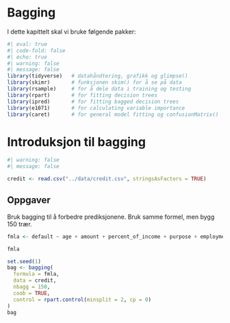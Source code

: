 # Bagging 

I dette kapittelt skal vi bruke følgende pakker: 

```r
#| eval: true
#| code-fold: false
#| echo: true
#| warning: false 
#| message: false
library(tidyverse)   # datahåndtering, grafikk og glimpse()
library(skimr)       # funksjonen skim() for å se på data
library(rsample)     # for å dele data i training og testing
library(rpart)       # for fitting decision trees
library(ipred)       # for fitting bagged decision trees
library(e1071)       # for calculating variable importance
library(caret)       # for general model fitting og confusionMatrix()
```


<!-- #  Kilde: https://www.statology.org/bagging-in-r/ -->

# Introduksjon til bagging



```r
#| warning: false
#| message: false

credit <- read.csv("../data/credit.csv", stringsAsFactors = TRUE) 

```










## Oppgaver
::: {#exr-}
Bruk bagging til å forbedre prediksjonene. Bruk samme formel, men bygg 150 trær. 
:::


::: {.solution}


```r
fmla <- default ~ age + amount + percent_of_income + purpose + employment_duration + housing 

fmla

set.seed(1)
bag <- bagging(
  formula = fmla,
  data = credit,
  nbagg = 150,   
  coob = TRUE,
  control = rpart.control(minsplit = 2, cp = 0)
)
bag
```

:::



